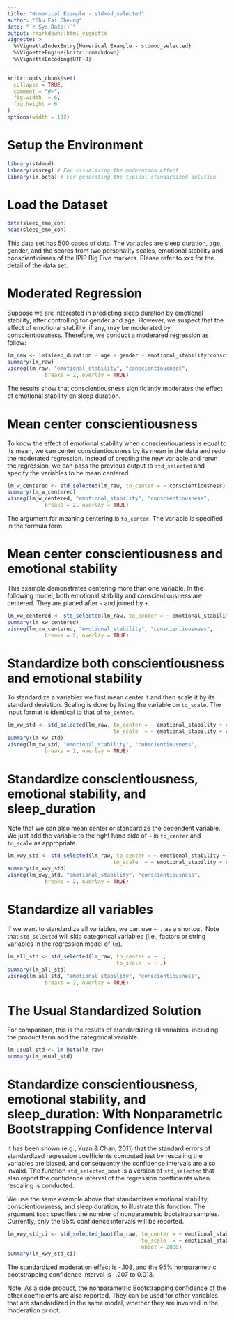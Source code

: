 ```yaml
---
title: "Numerical Example - stdmod_selected"
author: "Shu Fai Cheung"
date: "`r Sys.Date()`"
output: rmarkdown::html_vignette
vignette: >
  %\VignetteIndexEntry{Numerical Example - stdmod_selected}
  %\VignetteEngine{knitr::rmarkdown}
  %\VignetteEncoding{UTF-8}
---
```


```r
knitr::opts_chunk$set(
  collapse = TRUE,
  comment = "#>",
  fig.width  = 6, 
  fig.height = 6
)
options(width = 132)
```

# Setup the Environment

```r
library(stdmod)
library(visreg) # For visualizing the moderation effect
library(lm.beta) # For generating the typical standardized solution
```

# Load the Dataset

```r
data(sleep_emo_con)
head(sleep_emo_con)
```

This data set has 500 cases of data. The variables are sleep duration, age, gender,  and the scores from two personality scales, emotional stability and conscientioisnes of the IPIP Big Five markers. Please refer to xxx for the detail of the data set.


# Moderated Regression

Suppose we are interested in predicting sleep duration by emotional stability, after controlling for gender and age. However, we suspect that the effect of emotional stability, if any, may be moderated by conscientiousness. Therefore, we conduct a moderared regression as follow:

```r
lm_raw <- lm(sleep_duration ~ age + gender + emotional_stability*conscientiousness, sleep_emo_con)
summary(lm_raw)
visreg(lm_raw, "emotional_stability", "conscientiousness",
            breaks = 2, overlay = TRUE)
```

The results show that conscientiousness significantly moderates the effect of emotional stability on sleep duration.

# Mean center conscientiousness

To know the effect of emotional stability when conscientiouaness is equal to its mean, we can center conscientiousness by its mean in the data and redo the moderated regression. Instead of creating the new variable and rerun the regression, we can pass the previous output to `std_selected` and specify the variables to be mean centered.


```r
lm_w_centered <- std_selected(lm_raw, to_center = ~ conscientiousness)
summary(lm_w_centered)
visreg(lm_w_centered, "emotional_stability", "conscientiousness",
            breaks = 2, overlay = TRUE)
```

The argument for meaning centering is `to_center`. The variable is specified in the formula form.


# Mean center conscientiousness and emotional stability

This example demonstrates centering more than one variable. In the following model, both emotional stability and conscientiousness are centered. They are placed after `~` and joined by `+`.

```r
lm_xw_centered <- std_selected(lm_raw, to_center = ~ emotional_stability + conscientiousness)
summary(lm_xw_centered)
visreg(lm_xw_centered, "emotional_stability", "conscientiousness",
            breaks = 2, overlay = TRUE)
```

# Standardize both conscientiousness and emotional stability

To standardize a variablex we first mean center it and then scale it by its standard deviation. Scaling is done by listing the variable on `to_scale`. The input format is identical to that of `to_center`.


```r
lm_xw_std <- std_selected(lm_raw, to_center = ~ emotional_stability + conscientiousness,
                                  to_scale  = ~ emotional_stability + conscientiousness)
summary(lm_xw_std)
visreg(lm_xw_std, "emotional_stability", "conscientiousness",
            breaks = 2, overlay = TRUE)
```

# Standardize conscientiousness, emotional stability, and sleep_duration

Note that we can also mean center or standardize the dependent variable. We just add the variable to the right hand side of `~` in `to_center` and `to_scale` as appropriate.

```r
lm_xwy_std <- std_selected(lm_raw, to_center = ~ emotional_stability + conscientiousness + sleep_duration,
                                  to_scale  = ~ emotional_stability + conscientiousness + sleep_duration)
summary(lm_xwy_std)
visreg(lm_xwy_std, "emotional_stability", "conscientiousness",
            breaks = 2, overlay = TRUE)
```

# Standardize all variables

If we want to standardize all variables, we can use `~ .` as a shortcut. Note that `std_selected` will skip categorical variables (i.e., factors or string variables in the regression model of `lm`).

```r
lm_all_std <- std_selected(lm_raw, to_center = ~ .,
                                   to_scale  = ~ .)
summary(lm_all_std)
visreg(lm_all_std, "emotional_stability", "conscientiousness",
            breaks = 2, overlay = TRUE)
```

# The Usual Standardized Solution

For comparison, this is the results of standardizing all variables, including the product term and the categorical variable.

```r
lm_usual_std <- lm.beta(lm_raw)
summary(lm_usual_std)
```

# Standardize conscientiousness, emotional stability, and sleep_duration: With Nonparametric Bootstrapping Confidence Interval

It has been shown (e.g., Yuan & Chan, 2011) that the standard errors of standardized regression coefficients computed just by rescaling the variables are biased, and consequently the confidence intervals are also invalid. The function `std_selected_boot` is a version of `std_selected` that also report the confidence interval of the regression coefficients when rescaling is conducted.

We use the same example above that standardizes emotional stability, conscientiousness, and sleep duration, to illustrate this function. The argument `boot` specifies the number of nonparametric bootstrap samples. Currently, only the 95% confidence intervals will be reported.

```r
lm_xwy_std_ci <- std_selected_boot(lm_raw, to_center = ~ emotional_stability + conscientiousness + sleep_duration,
                                           to_scale  = ~ emotional_stability + conscientiousness + sleep_duration,
                                           nboot = 2000)
summary(lm_xwy_std_ci)
```

The standardized moderation effect is -.108, and the 95% nonparametric bootstrapping confidence interval is -.207 to 0.013.

Note: As a side product, the nonparametric Bootstrapping confidence of the other coefficients are also reported. They can be used for other variables that are standardized in the same model, whether they are involved in the moderation or not.